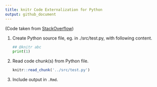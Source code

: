 ```yaml
---
title: knitr Code Externalization for Python
output: github_document
---
```


(Code taken from [StackOverflow](https://stackoverflow.com/questions/42785318/knitr-code-externalization-for-python))

1. Create Python source file, eg. in ./src/test.py, with following content.

    ```python
    ## @knitr abc
    print(1)
    
    ```

2. Read code chunk(s) from Python file.

    ```r
    knitr::read_chunk('../src/test.py')
    
    ```

3. Include output in `.Rmd`.

    ```python
    
    ```